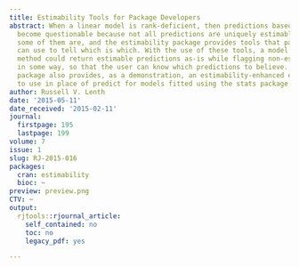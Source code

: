 ```yaml
---
title: Estimability Tools for Package Developers
abstract: When a linear model is rank-deficient, then predictions based on that model
  become questionable because not all predictions are uniquely estimable. However,
  some of them are, and the estimability package provides tools that package developers
  can use to tell which is which. With the use of these tools, a model object’s predict
  method could return estimable predictions as-is while flagging non-estimable ones
  in some way, so that the user can know which predictions to believe. The estimability
  package also provides, as a demonstration, an estimability-enhanced epredict method
  to use in place of predict for models fitted using the stats package.
author: Russell V. Lenth
date: '2015-05-11'
date_received: '2015-02-11'
journal:
  firstpage: 195
  lastpage: 199
volume: 7
issue: 1
slug: RJ-2015-016
packages:
  cran: estimability
  bioc: ~
preview: preview.png
CTV: ~
output:
  rjtools::rjournal_article:
    self_contained: no
    toc: no
    legacy_pdf: yes

---
```

